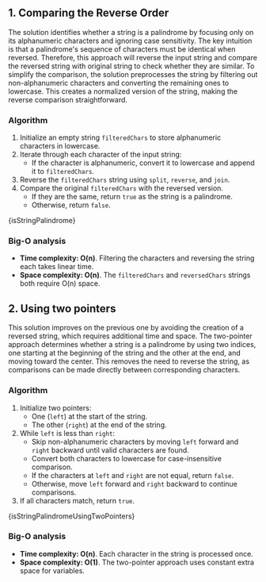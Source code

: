 

## 1. Comparing the Reverse Order

The solution identifies whether a string is a palindrome by focusing only on its alphanumeric characters and ignoring case sensitivity. The key intuition is that a palindrome's sequence of characters must be identical when reversed. Therefore, this approach will reverse the input string and compare the reversed string with original string to check whether they are similar. To simplify the comparison, the solution preprocesses the string by filtering out non-alphanumeric characters and converting the remaining ones to lowercase. This creates a normalized version of the string, making the reverse comparison straightforward.

### Algorithm

1. Initialize an empty string `filteredChars` to store alphanumeric characters in lowercase.
2. Iterate through each character of the input string:
   - If the character is alphanumeric, convert it to lowercase and append it to `filteredChars`.
3. Reverse the `filteredChars` string using `split`, `reverse`, and `join`.
4. Compare the original `filteredChars` with the reversed version.
   - If they are the same, return `true` as the string is a palindrome.
   - Otherwise, return `false`.

<MDXCodeBlock>{isStringPalindrome}</MDXCodeBlock>

### Big-O analysis

- **Time complexity: O(n)**. Filtering the characters and reversing the string each takes linear time.
- **Space complexity: O(n)**. The `filteredChars` and `reversedChars` strings both require O(n) space.

## 2. Using two pointers

This solution improves on the previous one by avoiding the creation of a reversed string, which requires additional time and space. The two-pointer approach determines whether a string is a palindrome by using two indices, one starting at the beginning of the string and the other at the end, and moving toward the center. This removes the need to reverse the string, as comparisons can be made directly between corresponding characters.

### Algorithm

1. Initialize two pointers:
   - One (`left`) at the start of the string.
   - The other (`right`) at the end of the string.
2. While `left` is less than `right`:
   - Skip non-alphanumeric characters by moving `left` forward and `right` backward until valid characters are found.
   - Convert both characters to lowercase for case-insensitive comparison.
   - If the characters at `left` and `right` are not equal, return `false`.
   - Otherwise, move `left` forward and `right` backward to continue comparisons.
3. If all characters match, return `true`.

<MDXCodeBlock>{isStringPalindromeUsingTwoPointers}</MDXCodeBlock>

### Big-O analysis

- **Time complexity: O(n)**. Each character in the string is processed once.
- **Space complexity: O(1)**. The two-pointer approach uses constant extra space for variables.
